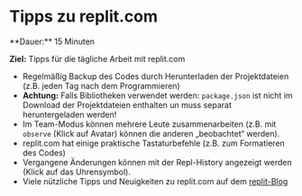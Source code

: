 
# Tipps zu replit.com

<Callout>  
  **Dauer:** 15 Minuten

  **Ziel:** Tipps für die tägliche Arbeit mit replit.com
</Callout>

- Regelmäßig Backup des Codes durch Herunterladen der Projektdateien (z.B. jeden Tag nach dem Programmieren)
- **Achtung:** Falls Bibliotheken verwendet werden: `package.json` ist nicht im Download der Projektdateien enthalten un muss separat heruntergeladen werden!
- Im Team-Modus können mehrere Leute zusammenarbeiten (z.B. mit `observe` (Klick auf Avatar) können die anderen „beobachtet“ werden).
- replit.com hat einige praktische Tastaturbefehle (z.B. zum Formatieren des Codes)
- Vergangene Änderungen können mit der Repl-History angezeigt werden (Klick auf das Uhrensymbol).
- Viele nützliche Tipps und Neuigkeiten zu replit.com auf dem [replit-Blog](https://blog.replit.com)
